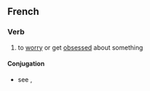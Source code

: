 ==French==

===Verb===
{{fr-verb}}

# {{lb|fr|idiomatic|rare}} to [[worry]] or get [[obsess]]ed about something

====Conjugation====
* see {{m|fr|se}}, {{m|fr|mettre}}